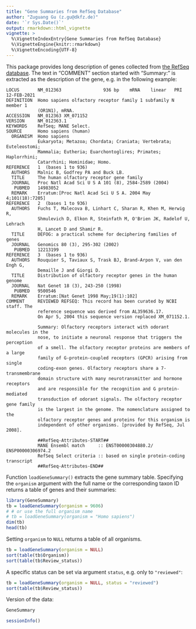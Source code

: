 ```yaml
---
title: "Gene Summaries from RefSeq Database"
author: "Zuguang Gu (z.gu@dkfz.de)"
date: '`r Sys.Date()`'
output: rmarkdown::html_vignette
vignette: >
  %\VignetteIndexEntry{Gene Summaries from RefSeq Database}
  %\VignetteEngine{knitr::rmarkdown}
  %\VignetteEncoding{UTF-8}
---
```


This package provides long description of genes collected from [the RefSeq database](https://ftp.ncbi.nih.gov/refseq/).
The text in "COMMENT" section started with "Summary:" is extracted as the description of the gene, e.g. in the following example:

```
LOCUS       NM_012363                936 bp    mRNA    linear   PRI 12-FEB-2021
DEFINITION  Homo sapiens olfactory receptor family 1 subfamily N member 1
            (OR1N1), mRNA.
ACCESSION   NM_012363 XM_071152
VERSION     NM_012363.1
KEYWORDS    RefSeq; MANE Select.
SOURCE      Homo sapiens (human)
  ORGANISM  Homo sapiens
            Eukaryota; Metazoa; Chordata; Craniata; Vertebrata; Euteleostomi;
            Mammalia; Eutheria; Euarchontoglires; Primates; Haplorrhini;
            Catarrhini; Hominidae; Homo.
REFERENCE   1  (bases 1 to 936)
  AUTHORS   Malnic B, Godfrey PA and Buck LB.
  TITLE     The human olfactory receptor gene family
  JOURNAL   Proc Natl Acad Sci U S A 101 (8), 2584-2589 (2004)
   PUBMED   14983052
  REMARK    Erratum:[Proc Natl Acad Sci U S A. 2004 May 4;101(18):7205]
REFERENCE   2  (bases 1 to 936)
  AUTHORS   Fuchs T, Malecova B, Linhart C, Sharan R, Khen M, Herwig R,
            Shmulevich D, Elkon R, Steinfath M, O'Brien JK, Radelof U, Lehrach
            H, Lancet D and Shamir R.
  TITLE     DEFOG: a practical scheme for deciphering families of genes
  JOURNAL   Genomics 80 (3), 295-302 (2002)
   PUBMED   12213199
REFERENCE   3  (bases 1 to 936)
  AUTHORS   Rouquier S, Taviaux S, Trask BJ, Brand-Arpon V, van den Engh G,
            Demaille J and Giorgi D.
  TITLE     Distribution of olfactory receptor genes in the human genome
  JOURNAL   Nat Genet 18 (3), 243-250 (1998)
   PUBMED   9500546
  REMARK    Erratum:[Nat Genet 1998 May;19(1):102]
COMMENT     REVIEWED REFSEQ: This record has been curated by NCBI staff. The
            reference sequence was derived from AL359636.17.
            On Apr 5, 2004 this sequence version replaced XM_071152.1.
            
            Summary: Olfactory receptors interact with odorant molecules in the
            nose, to initiate a neuronal response that triggers the perception
            of a smell. The olfactory receptor proteins are members of a large
            family of G-protein-coupled receptors (GPCR) arising from single
            coding-exon genes. Olfactory receptors share a 7-transmembrane
            domain structure with many neurotransmitter and hormone receptors
            and are responsible for the recognition and G protein-mediated
            transduction of odorant signals. The olfactory receptor gene family
            is the largest in the genome. The nomenclature assigned to the
            olfactory receptor genes and proteins for this organism is
            independent of other organisms. [provided by RefSeq, Jul 2008].
            
            ##RefSeq-Attributes-START##
            MANE Ensembl match     :: ENST00000304880.2/ ENSP00000306974.2
            RefSeq Select criteria :: based on single protein-coding transcript
            ##RefSeq-Attributes-END##
```

Function `loadGeneSummary()` extracts the gene summary table. Specifying the
`organism` argument with the full name or the corresponding taxon ID returns a
table of genes and their summaries:

```r
library(GeneSummary)
tb = loadGeneSummary(organism = 9606)
# # or use the full organism name
# tb = loadGeneSummary(organism = "Homo sapiens")
dim(tb)
head(tb)
```

Setting `organism` to `NULL` returns a table of all organisms.


```r
tb = loadGeneSummary(organism = NULL)
sort(table(tb$Organism))
sort(table(tb$Review_status))
```

A specific status can be set via argument `status`, e.g. only to `"reviewed"`:

```r
tb = loadGeneSummary(organism = NULL, status = "reviewed")
sort(table(tb$Review_status))
```

Version of the data:

```r
GeneSummary
```

```r
sessionInfo()
```
